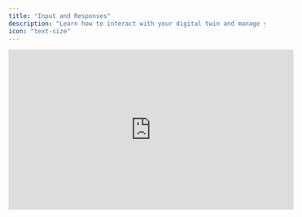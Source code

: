 ```yaml
---
title: "Input and Responses"
description: "Learn how to interact with your digital twin and manage your responses."
icon: "text-size"
---
```


<iframe width="560" height="315" src="https://www.youtube.com/embed/mmTNTr9LJhk?si=ZcjWAO0wfqU99VVD" title="YouTube video player" frameborder="0" allow="accelerometer; autoplay; clipboard-write; encrypted-media; gyroscope; picture-in-picture; web-share" referrerpolicy="strict-origin-when-cross-origin" allowfullscreen />

## Text Prompts

The text input bar at the bottom of your screen is your primary way to interact with your digital twin. Simply type your questions, requests, or instructions there - it can help with everything from answering questions to completing specific tasks.

<Steps>
  <Step title="Enter Your Question">
    ![Alt text describing the image](/images/guides/interface/input-prompt.webp)

    Locate the text input field at the bottom of your screen. Click inside it and type your question, request, or instruction.

    ```text Prompt icon=comment wrap
    > What can you do?
    ```
  </Step>
  <Step title="Submit Your Question">
    Press `Enter` on your keyboard to submit your question

    <Info>
      You can also press \`Shift \+ Enter\` to create a new line without sending if you need to write a longer message.
    </Info>
  </Step>
  <Step title="Response">
    Your digital twin will process your request and begin generating a response.

    ![Alt text describing the image](/images/guides/interface/prompt-streaming-response.webp)
  </Step>
</Steps>

### **Quick Tips for Better Interactions**

- **Be clear and specific** - The more details you provide, the better it can help
- **Ask follow-up questions** - Your conversation builds on itself, so feel free to dive deeper
- **Try different approaches** - If you don't get the result you want, rephrase your request
- **Use examples** - Show your digital twin what you're looking for when possible

## Speech to Text Prompts

When your device has a microphone that's accessible to your browser, you can use voice input to ask questions. Simply click the microphone icon located on the right side of the text input field at the bottom of the platform to start dictating your question.

<Steps>
  <Step title="Click the Microphone Icon">
    Click the microphone icon to start recording your question.

    ![Alt text describing the image](/images/guides/interface/speech-text-mic.webp)

    <Note>
      Note: The first time, you will need to grant your browser access to your microphone. Select `Allow while visting the site` to save your choice for next time.
    </Note>
  </Step>
  <Step title="Speak Your Question">
    The microphone icon turns **green** when recording is in progress. Speak your question clearly into your device's microphone.
  </Step>
  <Step title="Response">
    The recorder detects that your question is finished after a long silence, and will submit your text input to your digital twin.

    ![Alt text describing the image](/images/guides/interface/speech-text-response.webp)
  </Step>
</Steps>

### Response Options

While your digital twin is generating a response, you can:

• **Stop** the output at any time\
• **Pause** the scrolling to read at your own pace\
• **Enable audio** to have the response read aloud

![Midway Response Options Web](/images/midway-response-options.webp)

When my response ends, Move your mouse or pointer over a dialogue to reveal a context menu for this dialogue.

### Response Actions

You can interact with my responses in several ways:
For each dialogue, you can:

![Prompt and Response Actions](/images/guides/interface/prompt-response-actions.webp)

<AccordionGroup>
  <Accordion title="1. Share as a link" icon="message">
    Generate a shareable link to this conversation that you can send to colleagues, students, or collaborators. Recipients can view the entire dialogue without needing to log into your account. Perfect for sharing insights, getting feedback, or collaborating on projects.
  </Accordion>
  <Accordion title="2. View Details" icon="message">
    Access comprehensive information about this conversation, including timestamps, print options, token usage, model information, and conversation metadata. This feature helps you track your usage and understand the technical details behind your interaction.
  </Accordion>
  <Accordion title="3. Delete the dialogue" icon="message">
    Permanently remove this conversation from your history. Once deleted, the dialogue cannot be recovered. Use this feature to clean up your conversation list or remove sensitive discussions you no longer need to keep.
  </Accordion>
  <Accordion title="4. Copy the input" icon="message">
    Copy your original question or prompt to your clipboard. This allows you to easily reuse the same input in a new conversation, share your prompt with others, or save it for future reference without having to retype it.
  </Accordion>
  <Accordion title="5. Copy the output" icon="message">
    Copy your digital twin's complete response to your clipboard. You can then paste the content into documents, emails, presentations, or other applications. Formatting and links are preserved when possible.
  </Accordion>
  <Accordion title="6. Change Text to Speech Voice" icon="message">
    Select from available voice options to customize how your digital twin's responses sound when read aloud. Choose different web-based browser voices, accents, or speaking styles to match your preferences or accessibility needs.
  </Accordion>
  <Accordion title="7. Text to Speech" icon="message">
    Have your digital twin's response read aloud using your selected voice settings. This accessibility feature is helpful for multitasking, learning through audio, or supporting users with visual impairments or reading difficulties.
  </Accordion>
</AccordionGroup>